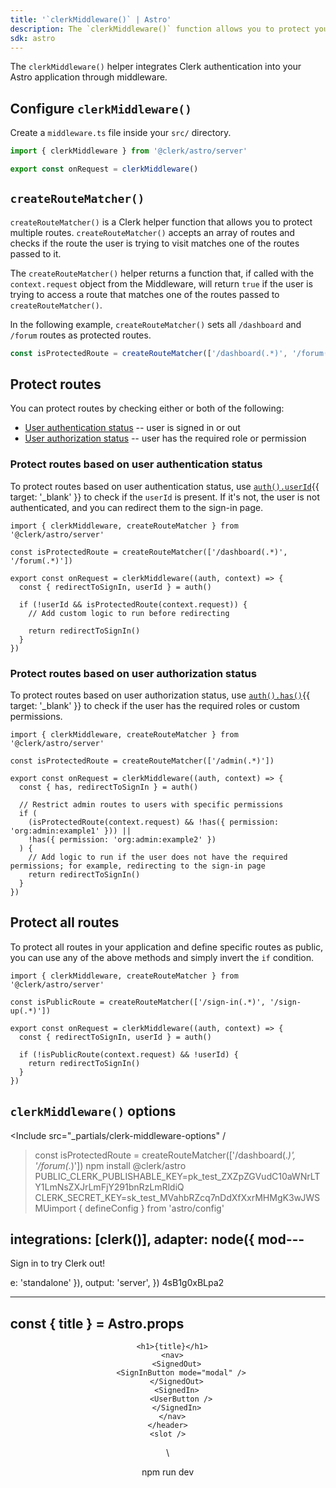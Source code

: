 ```yaml
---
title: '`clerkMiddleware()` | Astro'
description: The `clerkMiddleware()` function allows you to protect your Astro application using Middleware.
sdk: astro
---
```


The `clerkMiddleware()` helper integrates Clerk authentication into your Astro application through middleware.

## Configure `clerkMiddleware()`

Create a `middleware.ts` file inside your `src/` directory.

```ts {{ filename: 'src/middleware.ts' }}
import { clerkMiddleware } from '@clerk/astro/server'

export const onRequest = clerkMiddleware()
```

## `createRouteMatcher()`

`createRouteMatcher()` is a Clerk helper function that allows you to protect multiple routes. `createRouteMatcher()` accepts an array of routes and checks if the route the user is trying to visit matches one of the routes passed to it.

The `createRouteMatcher()` helper returns a function that, if called with the `context.request` object from the Middleware, will return `true` if the user is trying to access a route that matches one of the routes passed to `createRouteMatcher()`.

In the following example, `createRouteMatcher()` sets all `/dashboard` and `/forum` routes as protected routes.

```ts
const isProtectedRoute = createRouteMatcher(['/dashboard(.*)', '/forum(.*)'])
```

## Protect routes

You can protect routes by checking either or both of the following:

- [User authentication status](#protect-routes-based-on-user-authentication-status) -- user is signed in or out
- [User authorization status](#protect-routes-based-on-user-authorization-status) -- user has the required role or permission

### Protect routes based on user authentication status

To protect routes based on user authentication status, use [`auth().userId`](/docs/references/backend/types/auth-object){{ target: '_blank' }} to check if the `userId` is present. If it's not, the user is not authenticated, and you can redirect them to the sign-in page.

```tsx {{ filename: 'src/middleware.ts' }}
import { clerkMiddleware, createRouteMatcher } from '@clerk/astro/server'

const isProtectedRoute = createRouteMatcher(['/dashboard(.*)', '/forum(.*)'])

export const onRequest = clerkMiddleware((auth, context) => {
  const { redirectToSignIn, userId } = auth()

  if (!userId && isProtectedRoute(context.request)) {
    // Add custom logic to run before redirecting

    return redirectToSignIn()
  }
})
```

### Protect routes based on user authorization status

To protect routes based on user authorization status, use [`auth().has()`](/docs/references/backend/types/auth-object#has){{ target: '_blank' }} to check if the user has the required roles or custom permissions.

```tsx {{ filename: 'src/middleware.ts' }}
import { clerkMiddleware, createRouteMatcher } from '@clerk/astro/server'

const isProtectedRoute = createRouteMatcher(['/admin(.*)'])

export const onRequest = clerkMiddleware((auth, context) => {
  const { has, redirectToSignIn } = auth()

  // Restrict admin routes to users with specific permissions
  if (
    (isProtectedRoute(context.request) && !has({ permission: 'org:admin:example1' })) ||
    !has({ permission: 'org:admin:example2' })
  ) {
    // Add logic to run if the user does not have the required permissions; for example, redirecting to the sign-in page
    return redirectToSignIn()
  }
})
```

## Protect all routes

To protect all routes in your application and define specific routes as public, you can use any of the above methods and simply invert the `if` condition.

```tsx
import { clerkMiddleware, createRouteMatcher } from '@clerk/astro/server'

const isPublicRoute = createRouteMatcher(['/sign-in(.*)', '/sign-up(.*)'])

export const onRequest = clerkMiddleware((auth, context) => {
  const { redirectToSignIn, userId } = auth()

  if (!isPublicRoute(context.request) && !userId) {
    return redirectToSignIn()
  }
})
```

## `clerkMiddleware()` options

<Include src="_partials/clerk-middleware-options" /
>const isProtectedRoute = createRouteMatcher(['/dashboard(.*)', '/forum(.*)'])
npm install @clerk/astro
PUBLIC_CLERK_PUBLISHABLE_KEY=pk_test_ZXZpZGVudC10aWNrLTY1LmNsZXJrLmFjY291bnRzLmRldiQ
CLERK_SECRET_KEY=sk_test_MVahbRZcq7nDdXfXxrMHMgK3wJWSMUimport { defineConfig } from 'astro/config'

  integrations: [clerk()],
  adapter: node({ mod---
---

<Layout title="Clerk + Astro">
  <p>Sign in to try Clerk out!</p>
</Layout>e: 'standalone' }),
  output: 'server',
})
4sB1g0xBLpa2

---

const { title } = Astro.props
---

<!doctype html>
<html lang="en">
  <head>
    <meta charset="UTF-8" />
    <meta name="viewport" content="width=device-width" />
    <link rel="icon" type="image/svg+xml" href="/favicon.svg" />
    <meta name="generator" content={Astro.generator} />
    <title>Astro Basics</title>
  </head>
  <body>
    <header>

      <h1>{title}</h1>
      <nav>
        <SignedOut>
          <SignInButton mode="modal" />
        </SignedOut>
        <SignedIn>
          <UserButton />
        </SignedIn>
      </nav>
    </header>
    <slot />
  </body>
</html>

<style>
  html,
  body {
    margin: 0;
    width: 100%;
    height: 100%;
  }
</style>\
npm run dev
